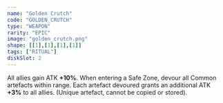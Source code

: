 ```yaml
---
name: "Golden Crutch"
code: "GOLDEN_CRUTCH"
type: "WEAPON"
rarity: "EPIC"
image: "golden_crutch.png"
shape: [[1],[1],[1],[1]]
tags: ["RITUAL"]
diskSlot: 2
---
```


All allies gain ATK **+10%**. When entering a Safe Zone, devour all Common artefacts within range. Each artefact devoured grants an additional ATK **+3%** to all allies. (Unique artefact, cannot be copied or stored).